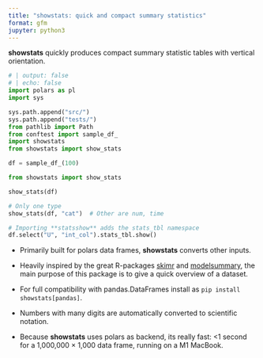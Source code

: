 ```yaml
---
title: "showstats: quick and compact summary statistics"
format: gfm
jupyter: python3
---
```


**showstats** quickly produces compact summary statistic tables with vertical orientation.

```python
# | output: false
# | echo: false
import polars as pl
import sys

sys.path.append("src/")
sys.path.append("tests/")
from pathlib import Path
from conftest import sample_df_
import showstats
from showstats import show_stats

df = sample_df_(100)
```

```python
from showstats import show_stats

show_stats(df)
```

```python
# Only one type
show_stats(df, "cat")  # Other are num, time
```


```python
# Importing **statsshow** adds the stats_tbl namespace
df.select("U", "int_col").stats_tbl.show()
```

- Primarily built for polars data frames, **showstats** converts other inputs.
- Heavily inspired by the great R-packages [skimr](https://github.com/ropensci/skimr) and [modelsummary](https://modelsummary.com/vignettes/datasummary.html), the main purpose of this package is to give a quick overview of a dataset. 
- For full compatibility with pandas.DataFrames install as ``pip install showstats[pandas]``.
- Numbers with many digits are automatically converted to scientific notation.

- Because **showstats** uses polars as backend, its really fast: <1 second for a 1,000,000 &times; 1,000 data frame, running on a M1 MacBook.
 